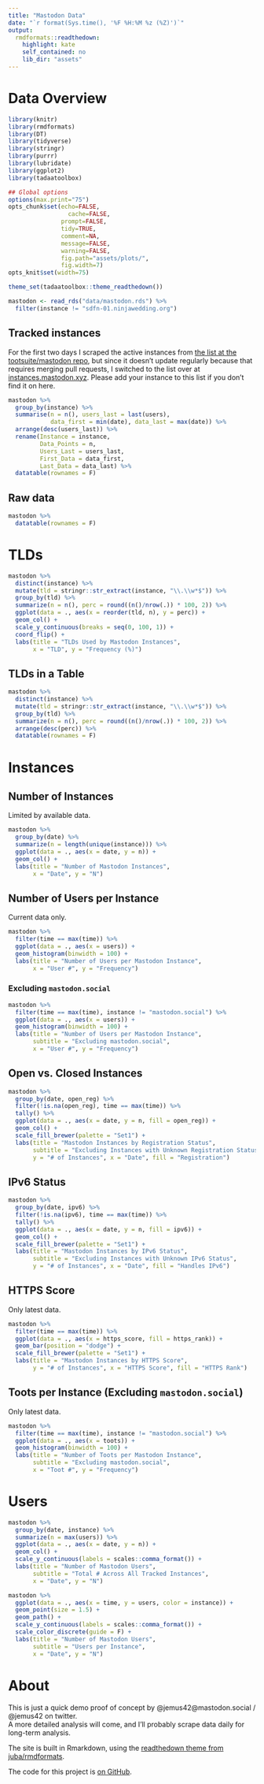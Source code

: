 ```yaml
---
title: "Mastodon Data"
date: "`r format(Sys.time(), '%F %H:%M %z (%Z)')`"
output:
  rmdformats::readthedown:
    highlight: kate
    self_contained: no
    lib_dir: "assets"
---
```


# Data Overview

```r
library(knitr)
library(rmdformats)
library(DT)
library(tidyverse)
library(stringr)
library(purrr)
library(lubridate)
library(ggplot2)
library(tadaatoolbox)

## Global options
options(max.print="75")
opts_chunk$set(echo=FALSE,
	             cache=FALSE,
               prompt=FALSE,
               tidy=TRUE,
               comment=NA,
               message=FALSE,
               warning=FALSE,
               fig.path="assets/plots/",
               fig.width=7)
opts_knit$set(width=75)

theme_set(tadaatoolbox::theme_readthedown())
```

```r
mastodon <- read_rds("data/mastodon.rds") %>%
  filter(instance != "sdfn-01.ninjawedding.org")
```

## Tracked instances

For the first two days I scraped the active instances from [the list at  the tootsuite/mastodon repo](https://github.com/tootsuite/mastodon/blob/master/docs/Using-Mastodon/List-of-Mastodon-instances.md), but since it doesn't update regularly because that requires merging pull requests, I switched to the list over at [instances.mastodon.xyz](https://instances.mastodon.xyz/). Please add your instance to this list if you don't find it on here.


```r
mastodon %>%
  group_by(instance) %>%
  summarise(n = n(), users_last = last(users), 
            data_first = min(date), data_last = max(date)) %>%
  arrange(desc(users_last)) %>%
  rename(Instance = instance,
         Data_Points = n,
         Users_Last = users_last,
         First_Data = data_first,
         Last_Data = data_last) %>%
  datatable(rownames = F)
```

## Raw data

```r
mastodon %>%
  datatable(rownames = F)
```

# TLDs

```r
mastodon %>%
  distinct(instance) %>%
  mutate(tld = stringr::str_extract(instance, "\\.\\w*$")) %>%
  group_by(tld) %>%
  summarize(n = n(), perc = round((n()/nrow(.)) * 100, 2)) %>%
  ggplot(data = ., aes(x = reorder(tld, n), y = perc)) +
  geom_col() +
  scale_y_continuous(breaks = seq(0, 100, 1)) +
  coord_flip() +
  labs(title = "TLDs Used by Mastodon Instances",
       x = "TLD", y = "Frequency (%)")
```

## TLDs in a Table

```r
mastodon %>%
  distinct(instance) %>%
  mutate(tld = stringr::str_extract(instance, "\\.\\w*$")) %>%
  group_by(tld) %>%
  summarize(n = n(), perc = round((n()/nrow(.)) * 100, 2)) %>%
  arrange(desc(perc)) %>%
  datatable(rownames = F)
```


# Instances

## Number of Instances

Limited by available data.

```r
mastodon %>% 
  group_by(date) %>%
  summarize(n = length(unique(instance))) %>%
  ggplot(data = ., aes(x = date, y = n)) +
  geom_col() +
  labs(title = "Number of Mastodon Instances",
       x = "Date", y = "N")
```

## Number of Users per Instance

Current data only.

```r
mastodon %>%
  filter(time == max(time)) %>%
  ggplot(data = ., aes(x = users)) +
  geom_histogram(binwidth = 100) +
  labs(title = "Number of Users per Mastodon Instance",
       x = "User #", y = "Frequency")
```

### Excluding `mastodon.social`

```r
mastodon %>%
  filter(time == max(time), instance != "mastodon.social") %>%
  ggplot(data = ., aes(x = users)) +
  geom_histogram(binwidth = 100) +
  labs(title = "Number of Users per Mastodon Instance",
       subtitle = "Excluding mastodon.social",
       x = "User #", y = "Frequency")
```

## Open vs. Closed Instances

```r
mastodon %>%
  group_by(date, open_reg) %>%
  filter(!is.na(open_reg), time == max(time)) %>%
  tally() %>%
  ggplot(data = ., aes(x = date, y = n, fill = open_reg)) +
  geom_col() +
  scale_fill_brewer(palette = "Set1") +
  labs(title = "Mastodon Instances by Registration Status",
       subtitle = "Excluding Instances with Unknown Registration Status",
       y = "# of Instances", x = "Date", fill = "Registration")
```

## IPv6 Status

```r
mastodon %>%
  group_by(date, ipv6) %>%
  filter(!is.na(ipv6), time == max(time)) %>%
  tally() %>%
  ggplot(data = ., aes(x = date, y = n, fill = ipv6)) +
  geom_col() +
  scale_fill_brewer(palette = "Set1") +
  labs(title = "Mastodon Instances by IPv6 Status",
       subtitle = "Excluding Instances with Unknown IPv6 Status",
       y = "# of Instances", x = "Date", fill = "Handles IPv6")
```

## HTTPS Score

Only latest data.

```r
mastodon %>%
  filter(time == max(time)) %>%
  ggplot(data = ., aes(x = https_score, fill = https_rank)) +
  geom_bar(position = "dodge") +
  scale_fill_brewer(palette = "Set1") +
  labs(title = "Mastodon Instances by HTTPS Score",
       y = "# of Instances", x = "HTTPS Score", fill = "HTTPS Rank")
```


## Toots per Instance (Excluding `mastodon.social`)

Only latest data.

```r
mastodon %>%
  filter(time == max(time), instance != "mastodon.social") %>%
  ggplot(data = ., aes(x = toots)) +
  geom_histogram(binwidth = 100) +
  labs(title = "Number of Toots per Mastodon Instance",
       subtitle = "Excluding mastodon.social",
       x = "Toot #", y = "Frequency")
```

# Users

```r
mastodon %>% 
  group_by(date, instance) %>%
  summarize(n = max(users)) %>%
  ggplot(data = ., aes(x = date, y = n)) +
  geom_col() +
  scale_y_continuous(labels = scales::comma_format()) +
  labs(title = "Number of Mastodon Users",
       subtitle = "Total # Across All Tracked Instances",
       x = "Date", y = "N")
```

```r
mastodon %>%
  ggplot(data = ., aes(x = time, y = users, color = instance)) +
  geom_point(size = 1.5) +
  geom_path() +
  scale_y_continuous(labels = scales::comma_format()) +
  scale_color_discrete(guide = F) +
  labs(title = "Number of Mastodon Users",
       subtitle = "Users per Instance",
       x = "Date", y = "N")
```

# About

This is just a quick demo proof of concept by @jemus42@mastodon.social / @jemus42 on twitter.  
A more detailed analysis will come, and I'll probably scrape data daily for long-term analysis.

The site is built in Rmarkdown, using the [readthedown theme from juba/rmdformats](https://github.com/juba/rmdformat).

The code for this project is [on GitHub](https://github.com/jemus42/mastodon-instance-stats).
